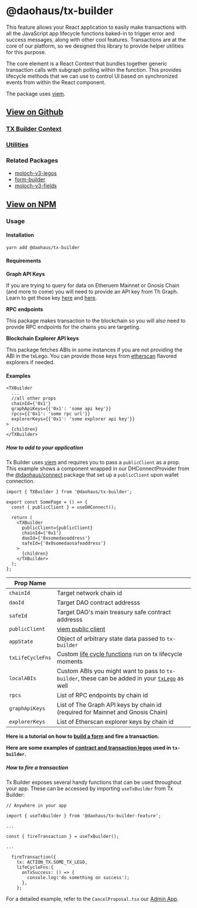 # @daohaus/tx-builder

This feature allows your React application to easily make transactions with all the JavaScript app lifecycle functions baked-in to trigger error and success messages, along with other cool features. Transactions are at the core of our platform, so we designed this library to provide helper utilities for this purpose.

The core element is a React Context that bundles together generic transaction calls with subgraph polling within the function. This provides lifecycle methods that we can use to control UI based on synchronized events from within the React component.

The package uses [viem](https://viem.sh/).

## [View on Github](https://github.com/HausDAO/monorepo/tree/develop/libs/tx-builder)

### [TX Builder Context](https://github.com/HausDAO/monorepo/blob/develop/libs/tx-builder/src/TXBuilder.tsx)

### [Utilities](https://github.com/HausDAO/monorepo/tree/develop/libs/tx-builder/src/utils)

### Related Packages

- [moloch-v3-legos](/sdk/react/moloch-v3-legos)
- [form-builder](/sdk/react/form-builder)
- [moloch-v3-fields](/sdk/react/moloch-v3-fields)

## [View on NPM](https://www.npmjs.com/package/@daohaus/tx-builder)

### Usage

#### Installation

```bash
yarn add @daohaus/tx-builder
```

#### Requirements

**Graph API Keys**

If you are trying to query for data on Etheruem Mainnet or Gnosis Chain (and more to come) you will need to provide an API key from Th Graph. Learn to get those key [here](https://thegraph.com/docs/en/querying/managing-api-keys/) and [here](https://thegraph.com/studio/apikeys/).

**RPC endpoints**

This package makes transaction to the blockchain so you will also need to provide RPC endpoints for the chains you are targeting.

**Blockchain Explorer API keys**

This package fetches ABIs in some instances if you are not providing the ABI in the txLego. You can provide those keys from [etherscan](https://docs.etherscan.io/) flavored explorers if needed.

#### Examples

```tsx
<TXBuilder
  ...
  //all other props
  chainId={'0x1'}
  graphApiKeys={{'0x1': 'some api key'}}
  rpcs={{'0x1': 'some rpc url'}}
  explorerKeys={{'0x1': 'some explorer api key'}}
>
  {children}
</TXBuilder>
```

##### How to add to your application

Tx Builder uses [viem](https://viem.sh/) and requires you to pass a `publicClient` as a prop. This example shows a component wrapped in our DHConnectProvider from the [@daohaus/connect](/sdk/react/connect) package that set up a `publicClient` upon wallet connection.

```tsx
import { TXBuilder } from '@daohaus/tx-builder';

export const SomePage = () => {
  const { publicClient } = useDHConnect();

  return (
    <TXBuilder
      publicClient={publicClient}
      chainId={'0x1'}
      daoId={'0xsomedaoaddress'}
      safeId={'0x0somedaosafeaddress'}
    >
      {children}
    </TXBuilder>
  );
};
```

| Prop Name        |                                                                                                                                                       |
| ---------------- | ----------------------------------------------------------------------------------------------------------------------------------------------------- |
| `chainId`        | Target network chain id                                                                                                                               |
| `daoId`          | Target DAO contract addresss                                                                                                                          |
| `safeId`         | Target DAO's main treasury safe contract addresss                                                                                                     |
| `publicClient`   | [viem public client](https://viem.sh/docs/clients/public.html)                                                                                        |
| `appState`       | Object of arbitrary state data passed to `tx-builder`                                                                                                 |
| `txLifeCycleFns` | Custom [life cycle functions](https://github.com/HausDAO/monorepo/blob/develop/libs/tx-builder/src/utils/lifeCycleFns.ts) run on tx lifecycle moments |
| `localABIs`      | Custom ABIs you might want to pass to `tx-builder`, these can be added in your [`txLego`](/sdk/react/moloch-v3-legos/transaction) as well             |
| `rpcs`           | List of RPC endpoints by chain id                                                                                                                     |
| `graphApiKeys`   | List of The Graph API keys by chain id (required for Mainnet and Gnosis Chain)                                                                        |
| `explorerKeys`   | List of Etherscan explorer keys by chain id                                                                                                           |

**Here is a tutorial on how to [build a form](/quickstart/form) and fire a transaction.**

**Here are some examples of [contract and transaction legos](/sdk/react/moloch-v3-legos#examples) used in `tx-builder`.**

##### How to fire a transaction

Tx Builder exposes several handy functions that can be used throughout your app. These can be accessed by importing `useTxBuilder` from Tx Builder:

```tsx
// Anywhere in your app

import { useTxBuilder } from '@daohaus/tx-builder-feature';

...

const { fireTransaction } = useTxBuilder();

...

  fireTransaction({
    tx: ACTION_TX.SOME_TX_LEGO,
    lifeCycleFns:{
      onTxSuccess: () => {
        console.log('do something on success');
      },
    };

```

For a detailed example, refer to the `CancelProposal.tsx` our [Admin App](https://github.com/HausDAO/monorepo/blob/develop/apps/admin/src/components/CancelProposal.tsx).
